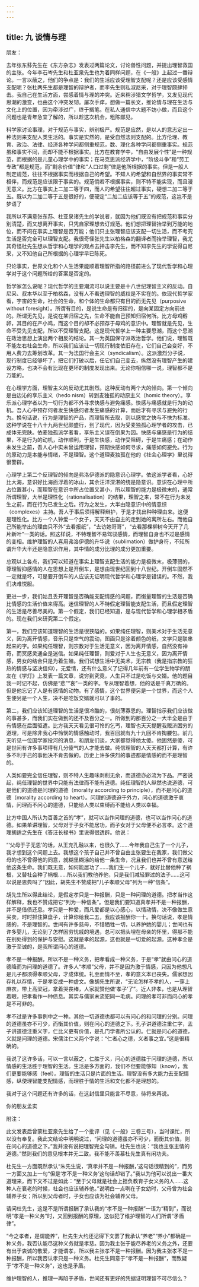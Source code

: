 ```yaml
---
---
---
```

title: 九 谈情与理
---




朋友：

去年张东荪先生在《东方杂志》发表过两篇论文，讨论兽性问题，并提出理智救国的主张。今年李石岑先生和杜亚泉先生也为着同样问题，在《一般》上起过一番辩论。一言以蔽之，他们的争点是：我们的生活应该受理智支配呢？还是应该受感情支配呢？张杜两先生都是理智的辩护者，而李先生则私淑尼采，对于理智颇肆抨击。我自己在生活方面，尝感着情与理的冲突。近来稍涉猎文学哲学，又发见现代思潮的激变，也由这个冲突发韧。屡次手痒，想做一篇长文，推论情与理在生活与文化上的位置，因为牵涉过广，终于搁笔。在私人通信中大题不妨小做，而且这个问题也是青年急宜了解的，所以趁这次机会，粗陈鄙见。

科学家讨论事理，对于规范与事实，辨别极严。规范是应然，是以人的意志定出一种法则来支配人类生活的。事实是实然的，是受自然法则支配的。比方伦理、教育、政治、法律、经济各种学问都侧重规范，数、理化各种学问都侧重事实。规范虽和事实不同，而却不能不根据事实。比方在教育学中，“自由发展个性”是一种规范，而根据的是儿童心理学中的事实；在马克思派经济学中，“阶级斗争”和“劳工专政”都是规范，而“剩余价值”律和“人口过剩”律是他所根据的事实。但是一般人制定规范，往往不根据事实而根据自己的希望。不知人的希望和自然界的事实常不相伴，而规范是应该限于事实的。规范倘若不根据事实，则不特不能实现，而且漫无意义。比方在事实上二加二等于四，而人的希望往往超过事实，硬想二加二等于五。既以为二加二等于五是很好的，便硬定“二加二应该等于五”的规范，这岂不是梦语了

我所以不满意张东荪、杜亚泉诸先生的学说者，就因为他们既没有把规范和事实分别清楚，而又想离开事实，只凭自家理想去订规范。他们想把理智抬举到万能的地位，而不问在事实上理智是否万能；他们只主张理智应该支配一切生活，而不考究生活是否完全可以理智支配。我很奇怪张先生以柏格森的翻译者而抬举理智，我尤其奇怪杜先生想从哲学和心理学的观点去抨击李先生，而不知李先生的学说得自尼采，又不知他自己所根据的心理学早已陈死。

只论事实，世界文化和个人生活果能顺着理智所指的路径前进么了现代哲学和心理学对于这个问题所给的答案是否定的。

哲学家怎么说呢？现代哲学的主要潮流可以说主要是十八世纪理智主义的反动。自尼采、叔本华以至于柏格森，没有人不看透理智的威权是不实在的。依现代哲学家看，宇宙的生命，社会的生命，和个体的生命都只有目的而无先见（purposive without foresight）。所谓有目的，是说生命是有归宿的，是向某固定方向前进的。所谓无先见，是说在某归宿之先，生命不能自己预知归宿何所。比方母鸡孵卵，其目的在产小鸡，而这个目的却不必预存于母鸡的意识中。理智就是先见，生命不受先见支配，所以不受理智支配。这是现代哲学上一种主要思潮，而这个思潮在政治思想上演出两个相反的结论。其一为英国保守派政治哲学。他们说，理智既不能左右社会生命，所以我们应该让一切现行制度依旧存在，它们自己会变好，不用人费力去筹划改革。其一为法国行会主义（syndicalism）。这派激烈分子说，现行制度已经够坏了，把它们打破以后，任它们自己变去，纵然没有理智产生的建设方略，也决不会有比现在更坏的制度发现出来。无论你相信哪一说，理智都不是万能的。

在心理学方面，理智主义的反动尤其剧烈。这种反动有两个大的倾向。第一个倾向是由边沁的享乐主义（hedo nism）转到麦独孤的动原主义（homic theory）。享乐派心理学者以为一切行为都不外寻求快感与避免痛感。快感与痛感就是行为的动机。吾人心中预存何者发生快感何者发生痛感的计算，而后才有寻求与避免的行为。换句话说，行为是理智的产品，而理智所去取，则以感觉之快与不快为标准。这种学说在十八十九两世纪颇盛行，到了现代，因为受麦独孤心理学者的攻击，已成体无完肤。依麦独孤派学者看，享乐主义误在倒果为因。快感与痛感是行为的结果，不是行为的动机，动作顺利，于是生快感，动作受阻碍，于是生痛感；在动作未发生之前，吾人心中实未曾运用理智，预期快感如何寻求，痛感如何避免。行为的原动力是本能与情绪，不是理智。这个道理麦独孤在他的《社会心理学》里说得很警辟。

心理学上第二个反理智的倾向是弗洛伊德派的隐意识心理学。依这派学者看，心好比大海，意识好比海面浮着的冰山，其余汪洋深湛的统是隐意识。意识在心理中所占位置甚小，而理智在意识中所占位置又甚小，所以理智的能力是极微末的，通常所谓理智，大半是理性化（rationalisation）的结果，理智之来，常不在行为未发生之前，而在行为已发生之后。行为之发生，大半由隐意识中的情意综（complexes）主持。吾人于事后须得解释辩护，于是才找出种种理由来。这便是理性化。比方一个人钟爱一个女子，天天不由自主的走到她的寓所左右。而他自己所能举出的理由只不外“去看报纸”，“去访她哥哥”，“去看那棵柳树今天开了几片新叶”一类的话。照这样说，不特理智不易驾驭感情，而理智自身也不过是感情的变相。维护理智的人喜用弗洛伊德的升华说（sublimation）做护身符，不知所谓升华大半还是隐意识作用，其中情的成分比理的成分更加重要。

总观以上各点，我们可以知道在事实上理智支配生活的能力是极微末，极薄弱的，尊理智抑感情的人在思想上是开倒车，是想由现世纪回到十八世纪。开倒车固然不一定就是坏，可是要开倒车的人应该无证明现代哲学和心理学是错误的。不然，我们决难悦服。

更进一步，我们姑且丢开理智是否确能支配情感的问题，而衡量理智的生活是否确比情感的生活价值来得高。迷信理智的人不特假定理智能支配生活，而且假定理智的生活是尽善尽美的。第一个假定，我们已经知道，是与现代哲学和心理学相矛盾的。现在我们来研究第二个假定。

第一，我们应该知道理智的生活是很狭隘的。如果纯任理智，则美术对于生活无意义，因为离开情感，音乐只是空气的震动，图画只是涂着颜色的纸，文学只是联串起来的字。如果纯任理智，则宗教对于生活无意义，因为离开情感，自然没有神奇，而冥感灵通全是迷信。如果纯任理智，则爱对于人生也无意义，因为离开情感，男女的结合只是为着生殖。我们试想生活中无美术，无宗教（我是指宗教的狂热的情感与坚决信仰），无爱情，还有什么意义了记得几年前有一位学生物学的朋友在《学灯》上发表一篇文章，说穷到究竟，人生只不过是吃饭与交婿。他的题目我一时记不起，仿佛是“悲”“哀”一类的字。专从理智着想，他的话是千真万确的。但是他忘记了人是有感情的动物。有了感情，这个世界便另是一个世界，而这个人生便另是一个人生，决不是吃饭交婿就可以了事的。

第二，我们应该知道理智的生活是很冷酷的，很刻薄寡恩的。理智指示我们应该做的事甚多，而我们实在做到的还不及百分之一。所做到的那百分之一大半全是由于有情感在后面驱遣。比方我天天看见很可怜的乞丐，理智也天天提醒我贩济困穷的道理，可是除非我心中怜悯的情感触动时，我百回就有九十九回不肯掏腰包。前几天听见一位国学家投河的消息，和朋友们谈，大家都觉得他太傻。他固然是傻，可是世间有许多事项得有几分傻气的人才能去做。纯信理智的人天天都打计算，有许多不利于己的事他决不肯去做的。历史上许多侠烈的事迹都是情感的而不是理智的。

人类如要完全信任理智，则不特人生趣味剥削无余，而道德亦必流为下品。严密说起，纯任理智的世界中只能有法律而不能有道德。纯任理智的人纵然也说道德，可是他们的道德是问理的道德（morality according to principle），而不是问心的道德（morality according to heart）。问理的道德迫于外力，问心的道德激于衷情，问理而不问心的道德，只能给人类以束缚而不能给人类以幸福。

比方中国人所认为百善之首的“孝”，就可以当作问理的道德，也可以当作问心的道德。如果单讲理智，父母对于子女不能居功，而子女对于父母便不必言孝。这个道理胡适之先生在《答汪长禄书》里说得很透辟。他说：

“‘父母于子无恩’的话，从王充孔融以来，也很久了……今年我自己生了一个儿子，我才想到这个问题上去。我想这个孩子自己并不曾自由主张要生在我家，我们做父母的也不曾得他的同意，就糊里糊涂的给他一条生命，况且我们也并不曾有意送给他这条生命。我们既无意，如何能居功了……我们生一个儿子，就好比替他种了祸根，又替社会种了祸根……所以我们教他养他，只是我们减轻罪过的法子……这可以说是恩典吗了”因此，胡先生不赞成把“儿子孝顺父母”列为一种“信条”。

胡先生所以得此结论，是假定孝只是一种报酬，只是一种问理的道德。把孝当作这样解释，我也不赞成把它“列为一种信条”。但是我们要知道真孝并不是一种报酬，并不是借债还息。孝只是一种爱，而凡爱都是以心感心，以情动情，决不像做生意买卖，时时抓住算盘子，计算你给我二五，我应该报酬你一十。换句话说，孝是情感的，不是理智的。世间有许多慈母，不惜牺牲一切，以养护她的婴儿；世间也有许多婴儿，无论到了怎样困穷忧戚的境遇，总可以把头埋在母亲的怀里，得那不能在别处得到的保护与安慰。这就是孝的起源，这也就是一切爱的起源。这种孝全是激于至诚的，是我所谓问心的道德。

孝不是一种报酬，所以不是一种义务，把孝看成一种义务，于是“孝”就由问心的道德降而为问理的道德了。许多人“孝顺”父母，并不是因为激于情感，只因为他想凡是儿子都须得孝顺父母，才成体统。礼至而情不至，孝的意义本已丧失。儒家想因存礼以存情，于是孝变成一种虚文。像胡先生所说，“无论怎样不孝的人，一穿上麻衣，带上高梁冠，拿着哭丧棒，人家就赞他做‘孝子’了”。近人非孝，也是从理智着眼，把孝看作一种债息。其实与儒家末流犯同一毛病。问理的孝可非而问心的孝是不可非的。

孝不过是许多事例中之一种。其他一切道德也都可以有问心的和问理的分别。问理的道德虽亦不可少，而衡其价值，则在问心的道德之下。孔子讲道德注重仁字，孟子讲道德注重义字，仁比义更有价值，是孔门学者所公认的。仁就是问心的道德，义就是问理的道德。宋儒注仁义两个字说：“仁者心之德，义者事之宜。”这是很精确的。

我说了这许多话，可以一言以蔽之，仁胜于义，问心的道德胜于问理的道德，所以情感的生活胜于理智的生活。生活是多方面的，我们不但要能够知（know），我们更要能够感（feel）。理智的生活只是片面的生活。理智没有多大能力去支配情感，纵使理智能支配情感，而理胜于情的生活和文化都不是理想的。

我对于这个问题还有许多的话，在这封信里只能言不尽意，待将来再说。

你的朋友孟实

附注：

此文发表后曾蒙杜亚泉先生给了一个批评（见《一般》三卷三号），当时课忙，所以没有奉复。我此文结论中明明说过，“问理的道德虽亦不可少，而衡其价值，则在问心的道德之下。”我并没有说把理智完全勾销。杜先生也说：“我也主张主情的道德。”然则我们的意见根本并无二致。我不能不羡慕杜先生真有闲功夫。

杜先生一方面既然承认“朱先生说，‘真孝并不是一种报酬，’这句话很精到的”，而另一方面又加上一句“但是‘孝不是一种义务’这句话却错了。”我以为他可以说出一番大道理来，而下文不过是如此：“至于父母就是社会上担负教育子女义务的人……这种人在衰老的时候，社会也应该辅养他。”说明白一点咧在子女幼时，父母曾为社会辅养子女；所以到父母者时，子女也应该为社会辅养父母。

请问杜先生，这是不是所谓报酬了承认我的“孝不是一种报酬”一语为“精到”，而说明“孝是一种义务”时，又回到报酬的原理，这似犯了维护理智的人们所谓“矛盾律”。

“今之孝者，是谓能养”，杜先生大约还记得下文罢了我承认“养老”“养小”都确是一种义务，我否认能尽这种义务就是孝慈。因为我主张于能尽养老的义务之外，还要有出于衷诚的敬爱，才能谓孝，所以我主张孝不是一种报酬。因为我主张孝不是一种报酬，所以我否认孝只是一种义务。杜先生同意于“孝不是一种报酬”，而致疑于“孝不是一种义务”，这也是矛盾。

维护理智的人，推理一再陷于矛盾，世间还有更好的凭据证明理智不可尽信么？